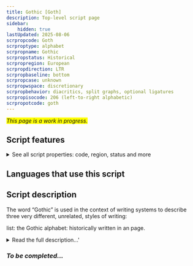 ```yaml
---
title: Gothic [Goth]
description: Top-level script page
sidebar:
    hidden: true
lastUpdated: 2025-08-06
scrpropcode: Goth
scrproptype: alphabet
scrpropname: Gothic
scrpropstatus: Historical
scrpropregion: European
scrpropdirection: LTR
scrpropbaseline: bottom
scrpropcase: unknown
scrpropwspace: discretionary
scrpropbehavior: diacritics, split graphs, optional ligatures
scrpropisocode: 206 (left-to-right alphabetic)
scrpropotcode: goth
---
```


<span style='background-color:yellow'>_This page is a work in progress._</span>


## Script features

<details>
<summary> See all script properties: code, region, status and more</summary>
<ScriptInfo />
</details>

## Languages that use this script

<WsList script='Goth' wsMax='5' />

## Script description

The word “Gothic” is used in the context of writing systems to describe three very different, unrelated, styles of writing:

list:
the Gothic alphabet: historically written in an page.

<details><summary>Read the full description...'</summary>_Not yet available._</details>

### _To be completed..._

